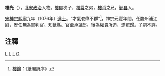'''樓光'''（{{bd|？||？||}}），[[北宋|北宋]][[政治|政治]]人物。[[樓郁|樓郁]]次子，[[樓常|樓常]]之弟，[[樓肖|樓肖]]之兄，[[鄞县|鄞县]]人。

[[宋神宗|宋神宗]][[熙寧|熙寧]]九年（1076年）[[進士|進士]]。“才氣俊偉不群”<ref>[[樓鑰|樓鑰]]：《紙閣詩序》</ref>，神宗元豐年間，任婺州浦江尉，歷任無為軍判官、知畿縣。官至承議郎。後為權貴所迫，遂罷歸。子嗣不詳。

==注釋==
<div class="references-small">
<references />
</div>

[[Category:宋朝政治人物|L]]
[[Category:宁波人|L]]
[[Category:鄞县人|L]]
[[Category:月湖楼氏|G]]